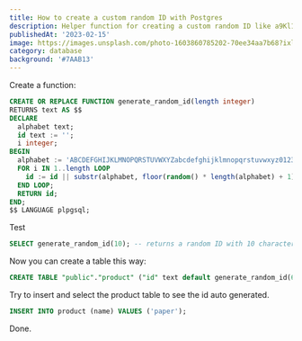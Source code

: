 ```yaml
---
title: How to create a custom random ID with Postgres
description: Helper function for creating a custom random ID like a9Kl12
publishedAt: '2023-02-15'
image: https://images.unsplash.com/photo-1603860785202-70ee34aa7b68?ixlib=rb-4.0.3&ixid=MnwxMjA3fDB8MHxwaG90by1wYWdlfHx8fGVufDB8fHx8&auto=format&fit=crop&w=928&q=80
category: database
background: '#7AAB13'
---
```


Create a function:

```sql
CREATE OR REPLACE FUNCTION generate_random_id(length integer)
RETURNS text AS $$
DECLARE
  alphabet text;
  id text := '';
  i integer;
BEGIN
  alphabet := 'ABCDEFGHIJKLMNOPQRSTUVWXYZabcdefghijklmnopqrstuvwxyz0123456789';
  FOR i IN 1..length LOOP
    id := id || substr(alphabet, floor(random() * length(alphabet) + 1)::integer, 1);
  END LOOP;
  RETURN id;
END;
$$ LANGUAGE plpgsql;
```

Test

```sql
SELECT generate_random_id(10); -- returns a random ID with 10 characters
```


Now you can create a table this way:

```sql
CREATE TABLE "public"."product" ("id" text default generate_random_id(6), "name" text NOT NULL, PRIMARY KEY ("id") , UNIQUE ("id"));
```


Try to insert and select the product table to see the id auto generated.

```sql
INSERT INTO product (name) VALUES ('paper');
```


Done.